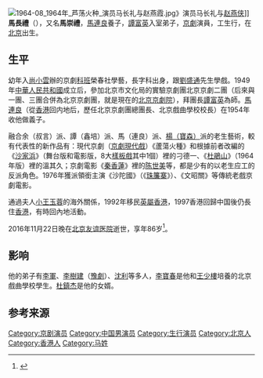 [[File:1964-08_1964年_芦荡火种_演员马长礼与赵燕霞.jpg|thumb]]》演员马长礼与[[赵燕侠|赵燕侠]]]]
'''馬長禮'''（{{bd|1930年||2016年|11月22日}}），又名'''馬崇禮'''，[[馬連良|馬連良]]養子，[[譚富英|譚富英]]入室弟子，[[京劇|京劇]]演員，工生行，在[[北京|北京]]出生。

== 生平 ==
幼年入[[尚小雲|尚小雲]]辦的京劇[[科班|科班]]榮春社學藝，長字科出身，跟[[劉盛通|劉盛通]]先生學戲。1949年[[中華人民共和國|中華人民共和國]]成立后，參加北京市文化局的實驗京劇團北京京劇二團（后來與一團、三團合併為北京京劇團，就是現在的[[北京京劇院|北京京劇院]]），拜團長[[譚富英|譚富英]]為師。[[馬連良|馬連良]]（從[[香港|香港]]回内地后，歷任北京京劇團總團長、北京戲曲學校校長）在1954年收他做義子。

融合余（叔言）派、譚（鑫培）派、馬（連良）派、[[杨宝森|楊（寶森）]]派的老生藝術，較有代表性的新作品有：現代京劇（[[京劇現代戲|京劇現代戲]]）《蘆蕩火種》和根據前者改編的《[[沙家浜|沙家浜]]》（舞台版和電影版，8大[[樣板戲|樣板戲]]其中1個）裡的刁德一、《[[杜鹃山|杜鵑山]]》（1964年版）裡的溫其久；京劇電影《[[秦香蓮|秦香蓮]]》裡的[[陈世美|陈世美]]等，都是少有的以老生应工的反派角色。1976年獲派領銜主演《沙陀國》（《[[珠帘寨|珠簾寨]]》）、《文昭關》等傳統老戲京劇電影。

通過夫人[[小王玉蓉|小王玉蓉]]的海外關係，1992年移民[[英屬香港|英屬香港]]，1997香港回歸中国後仍長住[[香港|香港]]，有時回內地活動。

2016年11月22日晚在[[首都医科大学附属北京友谊医院|北京友谊医院]]逝世，享年86岁<ref>{{Cite web|title=“刁德一”马长礼落叶归根 京剧界又失一位名家|url=http://culture.people.com.cn/n1/2016/1123/c22219-28888411.html|access-date=2022-01-19|date=2016-11-23|publisher=人民网|archive-date=2016-11-24|archive-url=https://web.archive.org/web/20161124155953/http://culture.people.com.cn/n1/2016/1123/c22219-28888411.html|dead-url=no}}</ref>。

== 影响 ==
他的弟子有[[李軍_(京劇演員)|李軍]]、[[李樹建|李樹建]]（[[豫劇|豫劇]]）、[[沈利|沈利]]等多人，[[李寶春|李寶春]]是他和[[王少楼_(京剧老生)|王少樓]]培養的北京戲曲學校學生。[[杜鎮杰|杜鎮杰]]是他的女婿。

== 参考来源 ==
{{Reflist}}

{{Authority control}}
[[Category:京剧演员|Category:京剧演员]]
[[Category:中国男演员|Category:中国男演员]]
[[Category:生行演员|Category:生行演员]]
[[Category:北京人|Category:北京人]]
[[Category:香港人|Category:香港人]]
[[Category:马姓|Category:马姓]]